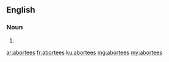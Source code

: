 ==English==

===Noun===
{{head|en}}
# {{plural of|abortee}}

[[ar:abortees]]
[[fr:abortees]]
[[ku:abortees]]
[[mg:abortees]]
[[my:abortees]]